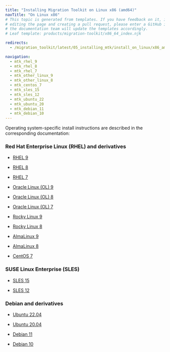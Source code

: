 ```yaml
---
title: "Installing Migration Toolkit on Linux x86 (amd64)"
navTitle: "On Linux x86"
# This topic is generated from templates. If you have feedback on it, instead of
# editing the page and creating a pull request, please enter a GitHub issue and
# the documentation team will update the templates accordingly.
# Leaf template: products/migration-toolkit/x86_64_index.njk

redirects:
  - /migration_toolkit/latest/05_installing_mtk/install_on_linux/x86_amd64/

navigation:
  - mtk_rhel_9
  - mtk_rhel_8
  - mtk_rhel_7
  - mtk_other_linux_9
  - mtk_other_linux_8
  - mtk_centos_7
  - mtk_sles_15
  - mtk_sles_12
  - mtk_ubuntu_22
  - mtk_ubuntu_20
  - mtk_debian_11
  - mtk_debian_10
---
```


Operating system-specific install instructions are described in the corresponding documentation:

### Red Hat Enterprise Linux (RHEL) and derivatives

- [RHEL 9](mtk_rhel_9)

- [RHEL 8](mtk_rhel_8)

- [RHEL 7](mtk_rhel_7)

- [Oracle Linux (OL) 9](mtk_rhel_9)

- [Oracle Linux (OL) 8](mtk_rhel_8)

- [Oracle Linux (OL) 7](mtk_rhel_7)

- [Rocky Linux 9](mtk_other_linux_9)

- [Rocky Linux 8](mtk_other_linux_8)

- [AlmaLinux 9](mtk_other_linux_9)

- [AlmaLinux 8](mtk_other_linux_8)

- [CentOS 7](mtk_centos_7)

### SUSE Linux Enterprise (SLES)

- [SLES 15](mtk_sles_15)

- [SLES 12](mtk_sles_12)

### Debian and derivatives

- [Ubuntu 22.04](mtk_ubuntu_22)

- [Ubuntu 20.04](mtk_ubuntu_20)

- [Debian 11](mtk_debian_11)

- [Debian 10](mtk_debian_10)
